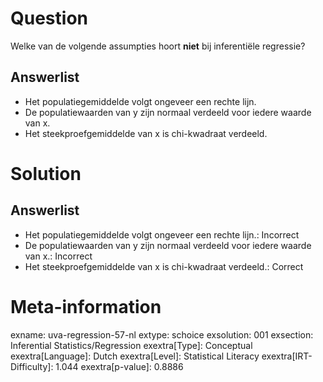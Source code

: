 Question
========

Welke van de volgende assumpties hoort **niet** bij inferentiële
regressie?

Answerlist
----------

* Het populatiegemiddelde volgt ongeveer een rechte lijn.
* De populatiewaarden van y zijn normaal verdeeld voor iedere waarde van x.
* Het steekproefgemiddelde van x is chi-kwadraat verdeeld.

Solution
========

Answerlist
----------

* Het populatiegemiddelde volgt ongeveer een rechte lijn.: Incorrect
* De populatiewaarden van y zijn normaal verdeeld voor iedere waarde van x.: Incorrect
* Het steekproefgemiddelde van x is chi-kwadraat verdeeld.: Correct

Meta-information
================
exname: uva-regression-57-nl
extype: schoice
exsolution: 001
exsection: Inferential Statistics/Regression
exextra[Type]: Conceptual
exextra[Language]: Dutch
exextra[Level]: Statistical Literacy
exextra[IRT-Difficulty]: 1.044
exextra[p-value]: 0.8886
